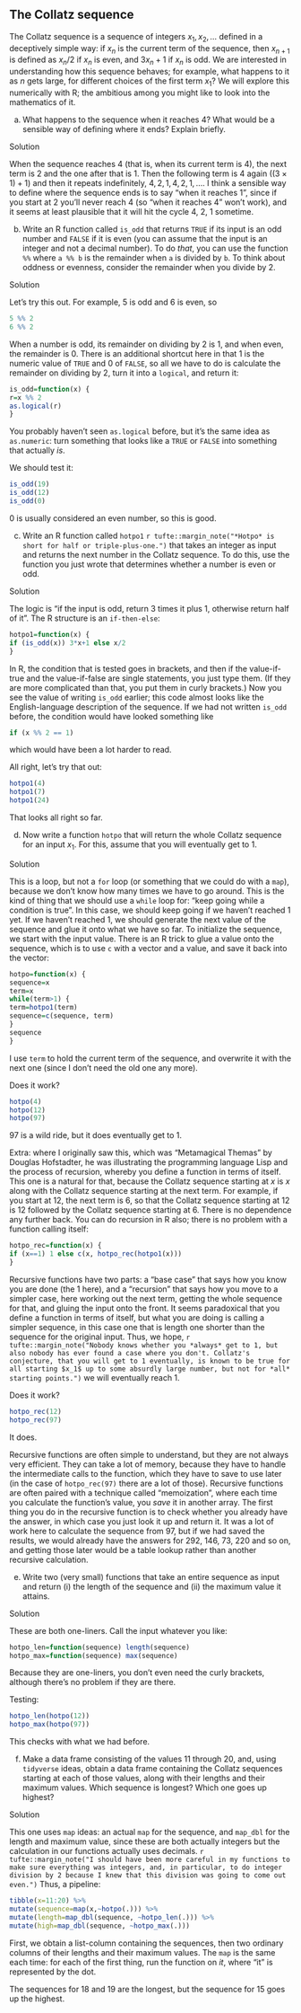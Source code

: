 ##  The Collatz sequence


 The Collatz sequence is a sequence of integers $x_1, x_2,
\ldots$ defined in a
deceptively simple way: if $x_n$ is the current term of the sequence,
then $x_{n+1}$ is defined as $x_n/2$ if $x_n$ is even, and $3x_n+1$ if
$x_n$ is odd.
We are interested in understanding how this sequence
behaves; for example, what happens to it as $n$ gets large, for
different choices of the first term $x_1$? We will explore this
numerically with R; the ambitious among you might like to look into
the mathematics of it.



(a) What happens to the sequence when it reaches 4? What would be
a sensible way of defining where it ends? Explain briefly.

Solution


When the sequence reaches 4 (that is, when its current term is 4),
the next term is 2 and the one after that is 1. Then the following
term is 4 again ($(3 \times 1)+1$) and then it repeats
indefinitely, $4, 2, 1, 4, 2, 1, \ldots$. 
I think a sensible way to define where the sequence ends is to say
"when it reaches 1", since if you start at 2 you'll never reach
4 (so "when it reaches 4" won't work), and it seems at least
plausible that it will hit the cycle 4, 2, 1 sometime.


(b) Write an R function called `is_odd` that returns
`TRUE` if its input is an odd number and `FALSE` if it
is even (you can assume that the input is an integer and not a
decimal number). To do *that*, you can use the function `%%` where 
`a %% b` is the remainder when `a` is divided by
`b`. To think about oddness or evenness, consider the
remainder when you divide by 2.

Solution


Let's try this out. For example, 5 is odd and 6 is even, so
```r
5 %% 2
6 %% 2
```

     

When a number is odd, its remainder on dividing by 2 is 1, and when
even, the remainder is 0. There is an additional shortcut here in that
1 is the numeric value of `TRUE` and 0 of `FALSE`, so
all we have to do is calculate the remainder on dividing by 2, turn it
into a `logical`, and return it:

```r
is_odd=function(x) {
r=x %% 2
as.logical(r)
}
```

 

You probably haven't seen `as.logical` before, but it's the
same idea as `as.numeric`: turn something that looks like a
`TRUE` or `FALSE` into something that actually
*is*. 

We should test it:

```r
is_odd(19)
is_odd(12)
is_odd(0)
```

 

0 is usually considered an even number, so this is good.


(c) Write an R function called
`hotpo1`
`r tufte::margin_note("*Hotpo* is short for half or triple-plus-one.")` 
that takes an
integer as input and returns the next number in the Collatz
sequence. To do this, use the function you just wrote that
determines whether a number is even or odd.

Solution


The logic is "if the input is odd, return 3 times it plus 1, otherwise return half of it". 
The R structure is an
`if-then-else`: 
```r
hotpo1=function(x) {
if (is_odd(x)) 3*x+1 else x/2
}
```

     

In R, the condition that is tested goes in brackets, and then if the
value-if-true and the value-if-false are single statements, you just
type them. (If they are more complicated than that, you put them in
curly brackets.) Now you see the value of writing `is_odd`
earlier; this code almost looks like the English-language description
of the sequence. If we had not written `is_odd` before, the
condition would have looked something like 

```r
if (x %% 2 == 1)
```

 

which would have been a lot harder to read.

All right, let's try that out:

```r
hotpo1(4)
hotpo1(7)
hotpo1(24)
```

 

That looks all right so far.


(d) Now write a function `hotpo` that will return the whole
Collatz sequence for an input $x_1$. For this, assume that you will
eventually get to 1.

Solution


This is a loop, but not a `for` loop (or something that we
could do with a `map`), because we don't know how many
times we have to go around. This is the kind of thing that we
should use a `while` loop for: 
"keep going while a condition is true".
In this case, we should keep going if we haven't reached 1 yet. If
we haven't reached 1, we should generate the next value of the
sequence and glue it onto what we have so far. To initialize the
sequence, we start with the input value. There is an R trick to
glue a value onto the sequence, which is to use `c` with a
vector and a value, and save it back into the vector:
```r
hotpo=function(x) {
sequence=x
term=x
while(term>1) {
term=hotpo1(term)
sequence=c(sequence, term)
}
sequence
}
```

     
I use `term` to hold the current term of the sequence, and
overwrite it with the next one (since I don't need the old one any
more). 

Does it work?

```r
hotpo(4)
hotpo(12)
hotpo(97)
```

 

97 is a wild ride, but it does eventually get to 1. 

Extra: where I originally saw this, which was "Metamagical Themas"
by Douglas Hofstadter, he was illustrating the programming language
Lisp and the process of recursion, whereby you define a function in
terms of itself. This one is a natural for that, because the Collatz
sequence starting at $x$ is $x$ along with the Collatz sequence
starting at the next term. For example, if you start at 12, the next
term is 6, so that the Collatz sequence starting at 12 is 12 followed by
the Collatz sequence starting at 6. There is no dependence any further
back. You can do recursion in R also; there is no problem with a
function calling itself:

```r
hotpo_rec=function(x) {
if (x==1) 1 else c(x, hotpo_rec(hotpo1(x)))
}
```

 

Recursive functions have two parts: a "base case" that says how you
know you are done (the 1 here), and a "recursion" that says how you
move to a simpler case, here working out the next term, getting the
whole sequence for that, and gluing the input onto the front. It seems
paradoxical that you define a function in terms of itself, but what
you are doing is calling a simpler sequence, in this case one that is
length one shorter than the sequence for the original input. Thus, we
hope,
`r tufte::margin_note("Nobody knows whether you *always* get to 1, but also nobody has ever found a case where you don't. Collatz's conjecture, that you will get to 1 eventually, is known to be true for all starting $x_1$ up to some absurdly large number, but not for *all* starting points.")`
we will eventually reach 1.

Does it work?

```r
hotpo_rec(12)
hotpo_rec(97)
```

 

It does.

Recursive functions are often simple to understand, but they are not
always very efficient. They can take a lot of memory, because they
have to handle the intermediate calls to the function, which they have
to save to use later (in the case of `hotpo_rec(97)` there are a
lot of those). Recursive functions are often paired with a technique
called "memoization", where each time you calculate the function's
value, you *save* it in another array. The first thing you do in
the recursive function is to check whether you already have the
answer, in which case you just look it up and return it. It was a lot
of work here to calculate the sequence from 97, but if we had saved
the results, we would already have the answers for 292, 146, 73, 220
and so on, and getting those later would be a table lookup rather than
another recursive calculation.


(e) Write two (very small) functions that take an entire sequence
as input and return (i) the length of the sequence and (ii) the
maximum value it attains.

Solution


These are both one-liners. Call the input whatever you like:

```r
hotpo_len=function(sequence) length(sequence)
hotpo_max=function(sequence) max(sequence)
```

 

Because they are one-liners, you don't even need the curly brackets,
although there's no problem if they are there.

Testing:

```r
hotpo_len(hotpo(12))
hotpo_max(hotpo(97))
```

 

This checks with what we had before.


(f) Make a data frame consisting of the values 11 through 20, and,
using `tidyverse` ideas, obtain a data frame containing the
Collatz sequences starting at each of those values, along with their
lengths and their maximum values. Which sequence is longest? Which
one goes up highest?

Solution


This one uses `map` ideas: an actual `map` for the
sequence, and `map_dbl` for the length and maximum value,
since these are both actually integers but the calculation in our
functions actually uses decimals.
`r tufte::margin_note("I should have been more careful in my functions to make sure everything was integers, and, in particular, to do integer division by 2 because I knew that this division was going to come out even.")` 
Thus, a pipeline:
```r
tibble(x=11:20) %>%
mutate(sequence=map(x,~hotpo(.))) %>%
mutate(length=map_dbl(sequence, ~hotpo_len(.))) %>%
mutate(high=map_dbl(sequence, ~hotpo_max(.)))
```

     

First, we obtain a list-column containing the sequences, then two
ordinary columns of their lengths and their maximum values. The
`map` is the same each time: for each of the first thing, run
the function on *it*, where "it" is represented by the dot.

The sequences for 18 and 19 are the longest, but the sequence for 15
goes up the highest.



